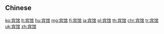 {{also|賓館}}
==Chinese==
{{zh-see|賓館}}

[[ko:宾馆]]
[[lt:宾馆]]
[[hu:宾馆]]
[[mg:宾馆]]
[[fj:宾馆]]
[[ja:宾馆]]
[[pl:宾馆]]
[[th:宾馆]]
[[chr:宾馆]]
[[tr:宾馆]]
[[uk:宾馆]]
[[zh:宾馆]]
